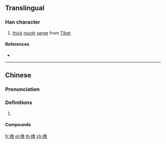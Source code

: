 {{character info/new}}
{{also|氇}}
==Translingual==

===Han character===
{{Han char|rn=82|rad=毛|as=15|sn=19|four=27716|canj=HUNWA|ids=⿺毛魯}}

# [[thick]] [[rough]] [[serge]] from [[Tibet]]

====References====
* {{Han ref|kx=0597.040|dkj=17009|dj=0988.210|hdz=32008.080|uh=6C0C|ud=27660|bh=F25B|bd=62043}}

----

==Chinese==
{{zh-forms|s=氇}}

===Pronunciation===
{{zh-pron
|m=lǔ,lu
|c=lou5
|mc=
|oc=
|cat=n
}}

===Definitions===
{{zh-hanzi}}

# {{rfdef|zh}}

====Compounds====
{{zh-der|氆氌}}

[[fr:氌]]
[[pl:氌]]
[[th:氌]]
[[zh:氌]]
